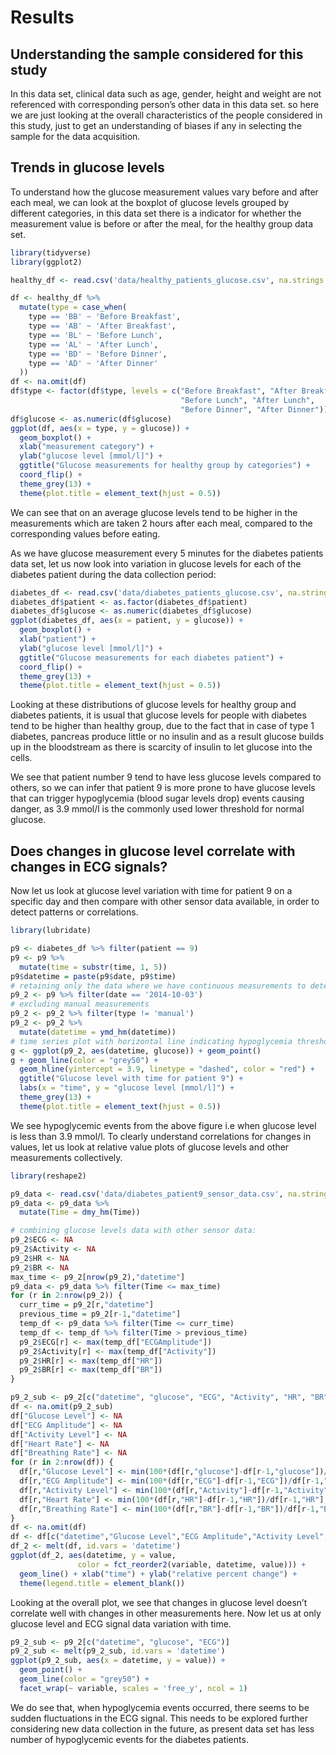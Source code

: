 # Results

## Understanding the sample considered for this study

In this data set, clinical data such as age, gender, height and weight are not referenced with corresponding person's other data in this data set. so here we are just looking at the overall characteristics of the people considered in this study, just to get an understanding of biases if any in selecting the sample for the data acquisition.



## Trends in glucose levels

To understand how the glucose measurement values vary before and after each meal, we can look at the boxplot of glucose levels grouped by different categories, in this data set there is a indicator for whether the measurement value is before or after the meal, for the healthy group data set.

```r
library(tidyverse)
library(ggplot2)

healthy_df <- read.csv('data/healthy_patients_glucose.csv', na.strings = "")

df <- healthy_df %>%
  mutate(type = case_when(
    type == 'BB' ~ 'Before Breakfast',
    type == 'AB' ~ 'After Breakfast',
    type == 'BL' ~ 'Before Lunch',
    type == 'AL' ~ 'After Lunch',
    type == 'BD' ~ 'Before Dinner',
    type == 'AD' ~ 'After Dinner'
  ))
df <- na.omit(df)
df$type <- factor(df$type, levels = c("Before Breakfast", "After Breakfast",
                                      "Before Lunch", "After Lunch",
                                      "Before Dinner", "After Dinner"))
df$glucose <- as.numeric(df$glucose)
ggplot(df, aes(x = type, y = glucose)) +
  geom_boxplot() +
  xlab("measurement category") +
  ylab("glucose level [mmol/l]") +
  ggtitle("Glucose measurements for healthy group by categories") +
  coord_flip() +
  theme_grey(13) +
  theme(plot.title = element_text(hjust = 0.5))
```

We can see that on an average glucose levels tend to be higher in the measurements which are taken 2 hours after each meal, compared to the corresponding values before eating.

As we have glucose measurement every 5 minutes for the diabetes patients data set, let us now look into variation in glucose levels for each of the diabetes patient during the data collection period:

```r
diabetes_df <- read.csv('data/diabetes_patients_glucose.csv', na.strings = "")
diabetes_df$patient <- as.factor(diabetes_df$patient)
diabetes_df$glucose <- as.numeric(diabetes_df$glucose)
ggplot(diabetes_df, aes(x = patient, y = glucose)) +
  geom_boxplot() +
  xlab("patient") +
  ylab("glucose level [mmol/l]") +
  ggtitle("Glucose measurements for each diabetes patient") +
  coord_flip() +
  theme_grey(13) +
  theme(plot.title = element_text(hjust = 0.5))
```

Looking at these distributions of glucose levels for healthy group and diabetes patients, it is usual that glucose levels for people with diabetes tend to be higher than healthy group, due to the fact that in case of type 1 diabetes, pancreas produce little or no insulin and as a result glucose builds up in the bloodstream as there is scarcity of insulin to let glucose into the cells. 

We see that patient number 9 tend to have less glucose levels compared to others, so we can infer that patient 9 is more prone to have glucose levels that can trigger hypoglycemia (blood sugar levels drop) events causing danger, as 3.9 mmol/l is the commonly used lower threshold for normal glucose.

## Does changes in glucose level correlate with changes in ECG signals?

Now let us look at glucose level variation with time for patient 9 on a specific day and then compare with other sensor data available, in order to detect patterns or correlations.

```r
library(lubridate)

p9 <- diabetes_df %>% filter(patient == 9)
p9 <- p9 %>%
  mutate(time = substr(time, 1, 5))
p9$datetime = paste(p9$date, p9$time)
# retaining only the data where we have continuous measurements to detect patterns
p9_2 <- p9 %>% filter(date == '2014-10-03')
# excluding manual measurements
p9_2 <- p9_2 %>% filter(type != 'manual')
p9_2 <- p9_2 %>%
  mutate(datetime = ymd_hm(datetime)) 
# time series plot with horizontal line indicating hypoglycemia threshold
g <- ggplot(p9_2, aes(datetime, glucose)) + geom_point()
g + geom_line(color = "grey50") +
  geom_hline(yintercept = 3.9, linetype = "dashed", color = "red") +
  ggtitle("Glucose level with time for patient 9") +
  labs(x = "time", y = "glucose level [mmol/l]") +
  theme_grey(13) +
  theme(plot.title = element_text(hjust = 0.5))
```

We see hypoglycemic events from the above figure i.e when glucose level is less than 3.9 mmol/l. To clearly understand correlations for changes in values, let us look at relative value plots of glucose levels and other measurements collectively.

```r
library(reshape2)

p9_data <- read.csv('data/diabetes_patient9_sensor_data.csv', na.strings = "")
p9_data <- p9_data %>%
  mutate(Time = dmy_hm(Time))

# combining glucose levels data with other sensor data:
p9_2$ECG <- NA
p9_2$Activity <- NA
p9_2$HR <- NA
p9_2$BR <- NA
max_time <- p9_2[nrow(p9_2),"datetime"]
p9_data <- p9_data %>% filter(Time <= max_time)
for (r in 2:nrow(p9_2)) {
  curr_time = p9_2[r,"datetime"]
  previous_time = p9_2[r-1,"datetime"]
  temp_df <- p9_data %>% filter(Time <= curr_time)
  temp_df <- temp_df %>% filter(Time > previous_time)
  p9_2$ECG[r] <- max(temp_df["ECGAmplitude"])
  p9_2$Activity[r] <- max(temp_df["Activity"])
  p9_2$HR[r] <- max(temp_df["HR"])
  p9_2$BR[r] <- max(temp_df["BR"])
}

p9_2_sub <- p9_2[c("datetime", "glucose", "ECG", "Activity", "HR", "BR")]
df <- na.omit(p9_2_sub)
df["Glucose Level"] <- NA
df["ECG Amplitude"] <- NA
df["Activity Level"] <- NA
df["Heart Rate"] <- NA
df["Breathing Rate"] <- NA
for (r in 2:nrow(df)) {
  df[r,"Glucose Level"] <- min(100*(df[r,"glucose"]-df[r-1,"glucose"])/df[r-1,"glucose"], 100)
  df[r,"ECG Amplitude"] <- min(100*(df[r,"ECG"]-df[r-1,"ECG"])/df[r-1,"ECG"], 100)
  df[r,"Activity Level"] <- min(100*(df[r,"Activity"]-df[r-1,"Activity"])/df[r-1,"Activity"], 100)
  df[r,"Heart Rate"] <- min(100*(df[r,"HR"]-df[r-1,"HR"])/df[r-1,"HR"], 100)
  df[r,"Breathing Rate"] <- min(100*(df[r,"BR"]-df[r-1,"BR"])/df[r-1,"BR"], 100)
}
df <- na.omit(df)
df <- df[c("datetime","Glucose Level","ECG Amplitude","Activity Level","Heart Rate","Breathing Rate")]
df_2 <- melt(df, id.vars = 'datetime')
ggplot(df_2, aes(datetime, y = value, 
               color = fct_reorder2(variable, datetime, value))) +
  geom_line() + xlab("time") + ylab("relative percent change") +
  theme(legend.title = element_blank())
```

Looking at the overall plot, we see that changes in glucose level doesn't correlate well with changes in other measurements here. Now let us at only glucose level and ECG signal data variation with time.

```r
p9_2_sub <- p9_2[c("datetime", "glucose", "ECG")]
p9_2_sub <- melt(p9_2_sub, id.vars = 'datetime')
ggplot(p9_2_sub, aes(x = datetime, y = value)) +
  geom_point() +
  geom_line(color = "grey50") +
  facet_wrap(~ variable, scales = 'free_y', ncol = 1)
```

We do see that, when hypoglycemia events occurred, there seems to be sudden fluctuations in the ECG signal. This needs to be explored further considering new data collection in the future, as present data set has less number of hypoglycemic events for the diabetes patients.


